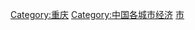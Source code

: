 {{Catnav|頁面分類|各種主題的頁面分類|依中国各省来作的分类|中国各省经济}}

[[Category:重庆|Category:重庆]]
[[Category:中国各城市经济|Category:中国各城市经济]]
[[Category:中国各省经济|市]]